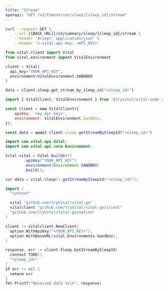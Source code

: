 ```yaml
---
title: "Stream"
openapi: "GET /v2/timeseries/sleep/{sleep_id}/stream"
---
```


<RequestExample>

```bash cURL
curl --request GET \
    --url {{BASE_URL}}/v2/summary/sleep/{sleep_id}/stream \
    --header 'Accept: application/json' \
    --header 'x-vital-api-key: <API_KEY>'
```

```python Python
from vital.client import Vital
from vital.environment import VitalEnvironment

client = Vital(
  api_key="YOUR_API_KEY",
  environment=VitalEnvironment.SANDBOX
)

data = client.sleep.get_stream_by_sleep_id("<sleep_id>")
```

```javascript Node
import { VitalClient, VitalEnvironment } from '@tryvital/vital-node';

const client = new VitalClient({
    apiKey: '<my_api_key>',
    environment: VitalEnvironment.Sandbox,
});

const data = await client.sleep.getStreamBySleepId("<sleep_id>")
```

```java Java
import com.vital.api.Vital;
import com.vital.api.core.Environment;

Vital vital = Vital.builder()
        .apiKey("YOUR_API_KEY")
        .environment(Environment.SANDBOX)
        .build();

var data = vital.sleep().getStreamBySleepId("<sleep_id>");
```

```go Go
import (
  "context"

  vital "github.com/tryVital/vital-go"
  vitalclient "github.com/tryVital/vital-go/client"
  "github.com/tryVital/vital-go/option"
)

client := vitalclient.NewClient(
  option.WithApiKey("<YOUR_API_KEY>"),
  option.WithBaseURL(vital.Environments.Sandbox),
)

response, err := client.Sleep.GetStreamBySleepId(
  context.TODO(), 
  "<sleep_id>"
)
if err != nil {
  return err
}
fmt.Printf("Received data %s\n", response)
```

</RequestExample>
